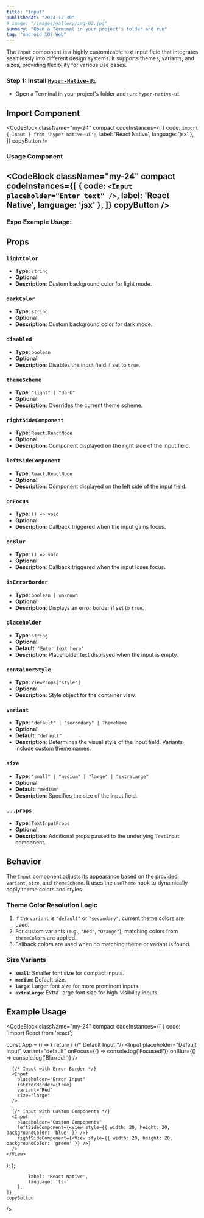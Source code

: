 ```yaml
---
title: "Input"
publishedAt: "2024-12-30"
# image: "/images/gallery/img-02.jpg"
summary: "Open a Terminal in your project's folder and run"
tag: "Android IOS Web"
---
```


The `Input` component is a highly customizable text input field that integrates seamlessly into different design systems. It supports themes, variants, and sizes, providing flexibility for various use cases.

### Step 1: Install [`Hyper-Native-Ui`](https://www.npmjs.com/package/hyper-native-ui)

* Open a Terminal in your project's folder and run: `hyper-native-ui`

## Import Component

<CodeBlock className="my-24"
    compact
    codeInstances={[
        {
            code: `import { Input } from 'hyper-native-ui';`,
            label: 'React Native',
            language: 'jsx'
        },
    ]}
    copyButton
/>
### Usage Component

<CodeBlock className="my-24"
    compact
    codeInstances={[
        {
            code: `<Input placeholder="Enter text" />`,
            label: 'React Native',
            language: 'jsx'
        },
    ]}
    copyButton
/>
---
### **Expo Example Usage:**
<div 
data-snack-id="@akashmondal0/input-hyper-native-ui" 
data-snack-platform="web" 
data-snack-preview="true" 
data-snack-theme="dark" 
style={{
  "overflow":"hidden",
  "background":"#0C0D0E",
  "border":"1px solid var(--color-border)",
  "borderRadius":"4px",
  "height":"505px",
  "width":"100%"
}}></div>
<script async src="https://snack.expo.dev/embed.js"></script>

## Props

### `lightColor`
- **Type**: `string`
- **Optional**
- **Description**: Custom background color for light mode.

### `darkColor`
- **Type**: `string`
- **Optional**
- **Description**: Custom background color for dark mode.

### `disabled`
- **Type**: `boolean`
- **Optional**
- **Description**: Disables the input field if set to `true`.

### `themeScheme`
- **Type**: `"light" | "dark"`
- **Optional**
- **Description**: Overrides the current theme scheme.

### `rightSideComponent`
- **Type**: `React.ReactNode`
- **Optional**
- **Description**: Component displayed on the right side of the input field.

### `leftSideComponent`
- **Type**: `React.ReactNode`
- **Optional**
- **Description**: Component displayed on the left side of the input field.

### `onFocus`
- **Type**: `() => void`
- **Optional**
- **Description**: Callback triggered when the input gains focus.

### `onBlur`
- **Type**: `() => void`
- **Optional**
- **Description**: Callback triggered when the input loses focus.

### `isErrorBorder`
- **Type**: `boolean | unknown`
- **Optional**
- **Description**: Displays an error border if set to `true`.

### `placeholder`
- **Type**: `string`
- **Optional**
- **Default**: `'Enter text here'`
- **Description**: Placeholder text displayed when the input is empty.

### `containerStyle`
- **Type**: `ViewProps["style"]`
- **Optional**
- **Description**: Style object for the container view.

### `variant`
- **Type**: `"default" | "secondary" | ThemeName`
- **Optional**
- **Default**: `"default"`
- **Description**: Determines the visual style of the input field. Variants include custom theme names.

### `size`
- **Type**: `"small" | "medium" | "large" | "extraLarge"`
- **Optional**
- **Default**: `"medium"`
- **Description**: Specifies the size of the input field.

### `...props`
- **Type**: `TextInputProps`
- **Optional**
- **Description**: Additional props passed to the underlying `TextInput` component.

## Behavior

The `Input` component adjusts its appearance based on the provided `variant`, `size`, and `themeScheme`. It uses the `useTheme` hook to dynamically apply theme colors and styles.

### Theme Color Resolution Logic
1. If the `variant` is `"default"` or `"secondary"`, current theme colors are used.
2. For custom variants (e.g., `"Red"`, `"Orange"`), matching colors from `themeColors` are applied.
3. Fallback colors are used when no matching theme or variant is found.

### Size Variants
- **`small`**: Smaller font size for compact inputs.
- **`medium`**: Default size.
- **`large`**: Larger font size for more prominent inputs.
- **`extraLarge`**: Extra-large font size for high-visibility inputs.

## Example Usage
<CodeBlock className="my-24"
    compact
    codeInstances={[
        {
            code: `import React from 'react';

const App = () => {
  return (
    <View>
      {/* Default Input */}
      <Input
        placeholder="Default Input"
        variant="default"
        onFocus={() => console.log('Focused!')}
        onBlur={() => console.log('Blurred!')}
      />

      {/* Input with Error Border */}
      <Input
        placeholder="Error Input"
        isErrorBorder={true}
        variant="Red"
        size="large"
      />

      {/* Input with Custom Components */}
      <Input
        placeholder="Custom Components"
        leftSideComponent={<View style={{ width: 20, height: 20, backgroundColor: 'blue' }} />}
        rightSideComponent={<View style={{ width: 20, height: 20, backgroundColor: 'green' }} />}
      />
    </View>
  );
};

            label: 'React Native',
            language: 'tsx'
        },
    ]}
    copyButton
/>